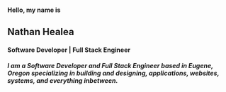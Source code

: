 #### Hello, my name is

## Nathan Healea

#### Software Developer | Full Stack Engineer

##### I am a Software Developer and Full Stack Engineer based in Eugene, Oregon specializing in building and designing, applications, websites, systems, and everything inbetween.
